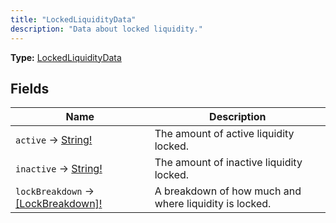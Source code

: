 ```yaml
---
title: "LockedLiquidityData"
description: "Data about locked liquidity."
---
```


**Type:** [LockedLiquidityData](/api-reference/types/lockedliquiditydata)

## Fields

| Name | Description |
|------|-------------|
| `active` → [String!](/api-reference/types/string) | The amount of active liquidity locked. |
| `inactive` → [String!](/api-reference/types/string) | The amount of inactive liquidity locked. |
| `lockBreakdown` → [[LockBreakdown]!](/api-reference/types/lockbreakdown) | A breakdown of how much and where liquidity is locked. |


